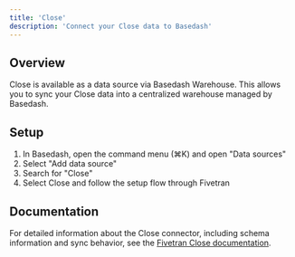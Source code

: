 ```yaml
---
title: 'Close'
description: 'Connect your Close data to Basedash'
---
```


## Overview

Close is available as a data source via Basedash Warehouse. This allows you to sync your Close data into a centralized warehouse managed by Basedash.

## Setup

1. In Basedash, open the command menu (⌘K) and open "Data sources"
2. Select "Add data source"
3. Search for "Close"
4. Select Close and follow the setup flow through Fivetran

## Documentation

For detailed information about the Close connector, including schema information and sync behavior, see the [Fivetran Close documentation](https://fivetran.com/docs/connectors/applications/close).
